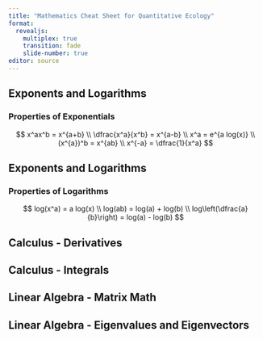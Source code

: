 ```yaml
---
title: "Mathematics Cheat Sheet for Quantitative Ecology"
format: 
  revealjs: 
    multiplex: true
    transition: fade
    slide-number: true
editor: source
---
```


## Exponents and Logarithms

### Properties of Exponentials

$$ 
x^ax^b = x^{a+b} \\
\dfrac{x^a}{x^b} = x^{a-b} \\
x^a = e^{a log(x)} \\
(x^{a})^b = x^{ab} \\
x^{-a} = \dfrac{1}{x^a} 
$$

## Exponents and Logarithms

### Properties of Logarithms
$$
log(x^a) = a log(x) \\
log(ab) = log(a) + log(b) \\
log\left(\dfrac{a}{b}\right) = log(a) - log(b)
$$

## Calculus - Derivatives

## Calculus - Integrals

## Linear Algebra - Matrix Math

## Linear Algebra - Eigenvalues and Eigenvectors
